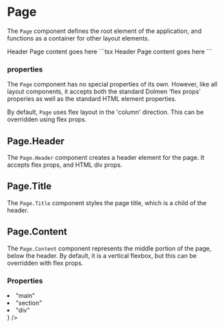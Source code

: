 
# Page

The `Page` component defines the root element of the application, and functions as a container
for other layout elements.

<DemoSection>
  <PageOutline>
    <Page style={{ position: 'relative' }}>
      <Page.Header>
        <Page.Title>
          Header
        </Page.Title>
      </Page.Header>
      <Page.Content style={{ 'min-height': '5rem' }}>
        Page content goes here
      </Page.Content>
    </Page>
  </PageOutline>
</DemoSection>
<SourceCode>
```tsx
<Page>
  <Page.Header>
    <Page.Title>
      Header
    </Page.Title>
  </Page.Header>
  <Page.Content>
    Page content goes here
  </Page.Content>
</Page>
```
</SourceCode>

### properties

The `Page` component has no special properties of its own. However, like all layout components,
it accepts both the standard Dolmen 'flex props' properies as well as the standard HTML element
properties.

By default, `Page` uses flex layout in the 'column' direction. This can be overridden using flex
props.

## Page.Header

The `Page.Header` component creates a header element for the page. It accepts flex props, and
HTML div props.

## Page.Title

The `Page.Title` component styles the page title, which is a child of the header.

## Page.Content

The `Page.Content` component represents the middle portion of the page, below the header. By
default, it is a vertical flexbox, but this can be overridden with flex props.

### Properties

<PropsTable>
  <PropsItem name="as" description="Element type to render." type={
    <ul>
      <li>"main"</li>
      <li>"section"</li>
      <li>"div"</li>
    </ul>
  } />
</PropsTable>
